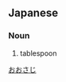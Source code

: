 ==Japanese==
{{ja-kanjitab|おお|さじ|yomi=k}}

===Noun===
{{ja-noun|おおさじ}}

# {{ja-def|大さじ}} tablespoon

[[Category:ja:Cutlery|おおさじ]]